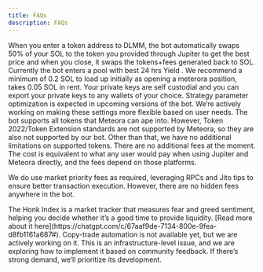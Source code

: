 ```yaml
---
title: FAQs
description: FAQs
---
```

<Cards>
<Card title="What does an open/close position mean and should i swap the token individually?">
When you enter a token address to DLMM, the bot automatically swaps 50% of your SOL to the token you provided through Jupiter to get the best price and when you close, it swaps the tokens+fees generated back to SOL.
</Card>

<Card title="What is the strategy used when opening a position?">
Currently the bot enters a pool with best 24 hrs Yield .
</Card>

<Card title="How much Sol should I send to get started with it?">
We recommend a minimum of 0.2 SOL to load up initially as opening a meterora position, takes 0.05 SOL in rent.
</Card>

<Card title="Is my wallet safe ?">
Your private keys are self custodial and you can export your private keys to any wallets of your choice. 
</Card>

<Card title="Can I customize the strategy parameters?">
Strategy parameter optimization is expected in upcoming versions of the bot. We’re actively working on making these settings more flexible based on user needs. 
</Card>

<Card title="Does the bot work with all tokens?">
The bot supports all tokens that Meteora can ape into. However, Token 2022/Token Extension standards are not supported by Meteora, so they are also not supported by our bot. Other than that, we have no additional limitations on supported tokens. 
</Card>

<Card title="Are there any additional fees besides the initial SOL requirement?">
There are no additional fees at the moment. The cost is equivalent to what any user would pay when using Jupiter and Meteora directly, and the fees depend on those platforms.

We do use market priority fees as required, leveraging RPCs and Jito tips to ensure better transaction execution. However, there are no hidden fees anywhere in the bot.
</Card>

<Card title="What is the Honk Index?">
The Honk Index is a market tracker that measures fear and greed sentiment, helping you decide whether it’s a good time to provide liquidity. [Read more about it here](https://chatgpt.com/c/67aaf9de-7134-800e-9fea-d8fb1161a687#).
</Card>

<Card title="Is copy-trade automation available?">
Copy-trade automation is not available yet, but we are actively working on it. This is an infrastructure-level issue, and we are exploring how to implement it based on community feedback. If there’s strong demand, we’ll prioritize its development.
</Card>

</Cards>